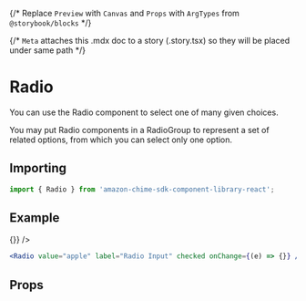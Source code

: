 {/* Replace `Preview` with `Canvas` and `Props` with `ArgTypes` from `@storybook/blocks` */}


{/* `Meta` attaches this .mdx doc to a story (.story.tsx) so they will be placed under same path */}

<Meta of={RadioStories} />

# Radio

You can use the Radio component to select one of many given choices.

You may put Radio components in a RadioGroup to represent a set of related options, from which you can select only one option.

## Importing

```javascript
import { Radio } from 'amazon-chime-sdk-component-library-react';
```

## Example

<ThemeProvider theme={lightTheme}>
  <GlobalStyles />
  <Canvas>
    <Radio value="apple" label="Radio Input" checked onChange={(e) => {}} />
  </Canvas>
</ThemeProvider>

```jsx
<Radio value="apple" label="Radio Input" checked onChange={(e) => {}} />
```

## Props

<ArgTypes of={Radio} />
